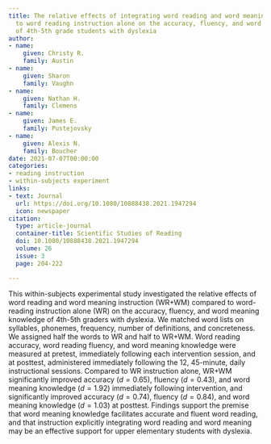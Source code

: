 ```yaml
---
title: The relative effects of integrating word reading and word meaning instruction
  to word reading instruction alone on the accuracy, fluency, and word meaning knowledge
  of 4th-5th grade students with dyslexia
author:
- name:
    given: Christy R.
    family: Austin
- name:
    given: Sharon
    family: Vaughn
- name:
    given: Nathan H.
    family: Clemens
- name:
    given: James E.
    family: Pustejovsky
- name:
    given: Alexis N.
    family: Boucher
date: 2021-07-07T00:00:00
categories:
- reading instruction
- within-subjects experiment
links:
- text: Journal
  url: https://doi.org/10.1080/10888438.2021.1947294
  icon: newspaper
citation:
  type: article-journal
  container-title: Scientific Studies of Reading
  doi: 10.1080/10888438.2021.1947294
  volume: 26
  issue: 3
  page: 204-222

---
```


This within-subjects experimental study investigated the relative effects of word reading and word meaning instruction (WR+WM) compared to word-reading instruction alone (WR) on the accuracy, fluency, and word meaning knowledge of 4th-5th graders with dyslexia. We matched word lists on syllables, phonemes, frequency, number of definitions, and concreteness. We assigned half the words to WR and half to WR+WM. Word reading accuracy, word reading fluency, and word meaning knowledge were measured at pretest, immediately following each intervention session, and at posttest, administered immediately following the 12, 45-minute, daily instructional sessions. Compared to WR instruction alone, WR+WM significantly improved accuracy $(d = 0.65)$, fluency $(d = 0.43)$, and word meaning knowledge $(d = 1.92)$ immediately following intervention, and significantly improved accuracy $(d = 0.74)$, fluency $(d = 0.84)$, and word meaning knowledge $(d = 1.03)$ at posttest. Findings support the premise that word meaning knowledge facilitates accurate and fluent word reading, and that instruction explicitly integrating word reading and word meaning may be an effective support for upper elementary students with dyslexia.

